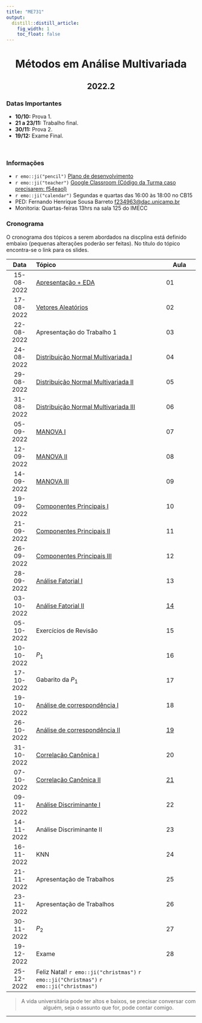 ```yaml
---
title: "ME731"
output:
  distill::distill_article: 
    fig_width: 1
    toc_float: false  
---
```


<center>

# Métodos em Análise Multivariada

## 2022.2

</center>

### Datas Importantes


- **10/10:** Prova 1.
- **21 a 23/11:** Trabalho final.
- **30/11:** Prova 2.
- **19/12:** Exame Final.

</br>

### Informações 

- `r emo::ji("pencil")` [Plano de desenvolvimento](https://github.com/ctruciosm/ctruciosm.github.io/blob/master/documentos/ME731_Ementa_2022S2.pdf)
- `r emo::ji("teacher")` [Google Classroom  (Código da Turma caso precisarem: f54eaol)](https://classroom.google.com/c/NTM3ODYxMzYyMTIz?cjc=f54eaol)
- `r emo::ji("calendar")` Segundas e quartas das 16:00 às 18:00 no CB15
- PED: Fernando Henrique Sousa Barreto <f234963@dac.unicamp.br> 
- Monitoria: Quartas-feiras 13hrs na sala 125 do IMECC


### **Cronograma**

O cronograma dos tópicos a serem abordados na discplina está definido embaixo (pequenas alterações poderão ser feitas). No título do tópico encontra-se o link para os slides.


| Data  | Tópico                         | Aula |
|:-----:|:-------------------------------|--------|
| 15-08-2022     | [Apresentação + EDA](https://ctruciosm.github.io/ME731/Aula_01)  | 01 | 
| 17-08-2022     | [Vetores Aleatórios](slides/Aula_02.pdf)   | 02 | 
| 22-08-2022     | Apresentação do Trabalho 1  | 03 | 
| 24-08-2022     | [Distribuição Normal Multivariada I](slides/Aula_04.pdf)  | 04 | 
| 29-08-2022     | [Distribuição Normal Multivariada II](slides/Aula_05.pdf)  | 05 | 
| 31-08-2022     | [Distribuição Normal Multivariada III](slides/Aula_06.pdf)  | 06 | 
| 05-09-2022     | [MANOVA I](slides/Aula_07.pdf)  | 07 | 
| 12-09-2022     | [MANOVA II](slides/Aula_08.pdf)  | 08 | 
| 14-09-2022     | [MANOVA III](slides/Aula_09.pdf)   | 09 | 
| 19-09-2022     | [Componentes Principais I](slides/Aula_10.pdf)   | 10 | 
| 21-09-2022     | [Componentes Principais II](slides/Aula_11.pdf)  | 11 | 
| 26-09-2022     | [Componentes Principais III](slides/Aula_12.pdf)  | 12 | 
| 28-09-2022     | [Análise Fatorial I](slides/Aula_13.pdf)   | 13 | 
| 03-10-2022     | [Análise Fatorial II](slides/Aula_14.pdf)    | [14](https://github.com/ctruciosm/BasicStats/blob/main/AF.ipynb) | 
| 05-10-2022     | Exercícios de Revisão  | 15 | 
| 10-10-2022     | $P_1$   | 16 |
| 17-10-2022     | Gabarito da $P_1$ | 17 | 
| 19-10-2022     | [Análise de correspondência I](slides/Aula_17.pdf)  | 18 | 
| 26-10-2022     | [Análise de correspondência II](slides/Aula_18.pdf)  | [19](slides/AC.nb.html) | 
| 31-10-2022     | [Correlação Canônica I](slides/Aula_19.pdf)  | 20 | 
| 07-10-2022     | [Correlação Canônica II](slides/Aula_20.pdf)   | [21](slides/CC.nb.html) | 
| 09-11-2022     | [Análise Discriminante I](slides/Aula_21.pdf)   | 22 | 
| 14-11-2022     | Análise Discriminante II | 23 | 
| 16-11-2022     | KNN  | 24 | 
| 21-11-2022     | Apresentação de Trabalhos  | 25 | 
| 23-11-2022     | Apresentação de Trabalhos  | 26 | 
| 30-11-2022     | $P_2$   | 27 | 
| 19-12-2022     | Exame  | 28 | 
| 25-12-2022     | Feliz Natal! `r emo::ji("christmas")` `r emo::ji("Christmas")` `r emo::ji("christmas")`  |  | 

<center>

> A vida universitária pode ter altos e baixos, se precisar conversar com alguém, seja o assunto que for, pode contar comigo. 

</center>



---- 